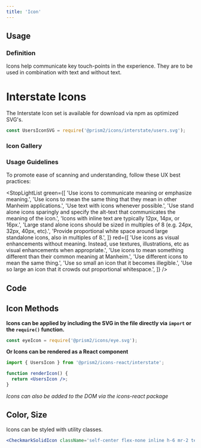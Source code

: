 ```yaml
---
title: 'Icon'
---
```



## Usage

### Definition

Icons help communicate key touch-points in the experience. They are to be used in combination with text and without text.

# Interstate Icons

The Interstate Icon set is available for download via npm as optimized SVG's.

<UsersIconSVG className='ml-5 h-12' />

```js
const UsersIconSVG = require('@prism2/icons/interstate/users.svg');
```

### Icon Gallery

<AllIcons />

### Usage Guidelines

To promote ease of scanning and understanding, follow these UX best practices:

<StopLightList
  green={[
    'Use icons to communicate meaning or emphasize meaning.',
    'Use icons to mean the same thing that they mean in other Manheim applications.',
    'Use text with icons whenever possible.',
    'Use stand alone icons sparingly and specify the alt-text that communicates the meaning of the icon.',
    'Icons with inline text are typically 12px, 14px, or 16px.',
    'Large stand alone icons should be sized in multiples of 8 (e.g. 24px, 32px, 40px, etc).',
    'Provide proportional white space around large standalone icons, also in multiples of 8.',
  ]}
  red={[
    'Use icons as visual enhancements without meaning. Instead, use textures, illustrations, etc as visual enhancements when appropriate.',
    'Use icons to mean something different than their common meaning at Manheim.',
    'Use different icons to mean the same thing.',
    'Use so small an icon that it becomes illegible.',
    'Use so large an icon that it crowds out proportional whitespace.',
  ]}
/>

## Code

## Icon Methods

**Icons can be applied by including the SVG in the file directly via `import` or the `require()` function.**

```js
const eyeIcon = require('@prism2/icons/eye.svg');
```

**Or Icons can be rendered as a React component**

```jsx
import { UsersIcon } from '@prism2/icons-react/interstate';

function renderIcon() {
  return <UsersIcon />;
}
```

_Icons can also be added to the DOM via the icons-react package_

## Color, Size

Icons can be styled with utility classes.

```jsx
<CheckmarkSolidIcon className='self-center flex-none inline h-6 mr-2 text-green-500' />
```
